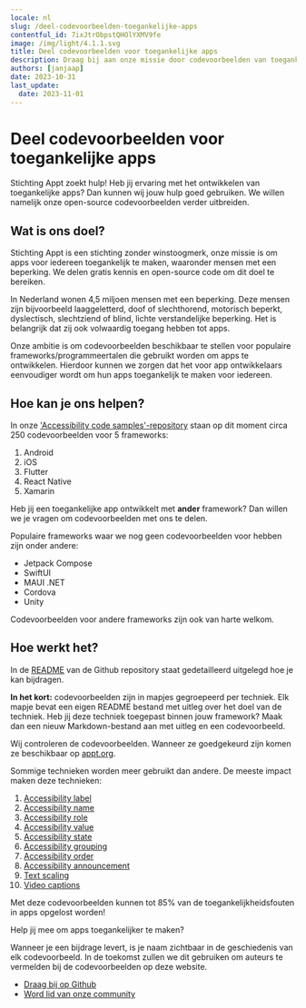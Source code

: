 ```yaml
---
locale: nl
slug: /deel-codevoorbeelden-toegankelijke-apps
contentful_id: 7ixJtrObpstQHOlYXMV9fe
image: /img/light/4.1.1.svg
title: Deel codevoorbeelden voor toegankelijke apps
description: Draag bij aan onze missie door codevoorbeelden van toegankelijke apps te delen.
authors: [janjaap]
date: 2023-10-31
last_update:
  date: 2023-11-01
---
```


# Deel codevoorbeelden voor toegankelijke apps

Stichting Appt zoekt hulp! Heb jij ervaring met het ontwikkelen van toegankelijke apps? Dan kunnen wij jouw hulp goed gebruiken. We willen namelijk onze open-source codevoorbeelden verder uitbreiden.

## Wat is ons doel?

Stichting Appt is een stichting zonder winstoogmerk, onze missie is om apps voor iedereen toegankelijk te maken, waaronder mensen met een beperking. We delen gratis kennis en open-source code om dit doel te bereiken.

In Nederland wonen 4,5 miljoen mensen met een beperking. Deze mensen zijn bijvoorbeeld laaggeletterd, doof of slechthorend, motorisch beperkt, dyslectisch, slechtziend of blind, lichte verstandelijke beperking. Het is belangrijk dat zij ook volwaardig toegang hebben tot apps.

Onze ambitie is om codevoorbeelden beschikbaar te stellen voor populaire frameworks/programmeertalen die gebruikt worden om apps te ontwikkelen. Hierdoor kunnen we zorgen dat het voor app ontwikkelaars eenvoudiger wordt om hun apps toegankelijk te maken voor iedereen.

## Hoe kan je ons helpen?

In onze ['Accessibility code samples'-repository](https://github.com/appt-org/accessibility-code-examples) staan op dit moment circa 250 codevoorbeelden voor 5 frameworks:

1. Android
2. iOS
3. Flutter
4. React Native
5. Xamarin

Heb jij een toegankelijke app ontwikkelt met **ander** framework? Dan willen we je vragen om codevoorbeelden met ons te delen.

Populaire frameworks waar we nog geen codevoorbeelden voor hebben zijn onder andere:

- Jetpack Compose
- SwiftUI
- MAUI .NET
- Cordova
- Unity

Codevoorbeelden voor andere frameworks zijn ook van harte welkom.

## Hoe werkt het?

In de [README](https://github.com/appt-org/accessibility-code-examples#readme) van de Github repository staat gedetailleerd uitgelegd hoe je kan bijdragen.

**In het kort:** codevoorbeelden zijn in mapjes gegroepeerd per techniek. Elk mapje bevat een eigen README bestand met uitleg over het doel van de techniek. Heb jij deze techniek toegepast binnen jouw framework? Maak dan een nieuw Markdown-bestand aan met uitleg en een codevoorbeeld.

Wij controleren de codevoorbeelden. Wanneer ze goedgekeurd zijn komen ze beschikbaar op [appt.org](https://appt.org).

Sommige technieken worden meer gebruikt dan andere. De meeste impact maken deze technieken:

1. [Accessibility label](https://github.com/appt-org/accessibility-code-examples/tree/main/accessibility-label)
2. [Accessibility name](https://github.com/appt-org/accessibility-code-examples/tree/main/accessibility-name)
3. [Accessibility role](https://github.com/appt-org/accessibility-code-examples/tree/main/accessibility-role)
4. [Accessibility value](https://github.com/appt-org/accessibility-code-examples/tree/main/accessibility-value)
5. [Accessibility state](https://github.com/appt-org/accessibility-code-examples/tree/main/accessibility-state)
6. [Accessibility grouping](https://github.com/appt-org/accessibility-code-examples/tree/main/accessibility-group)
7. [Accessibility order](https://github.com/appt-org/accessibility-code-examples/tree/main/accessibility-order)
8. [Accessibility announcement](https://github.com/appt-org/accessibility-code-examples/tree/main/accessibility-announcement)
9. [Text scaling](https://github.com/appt-org/accessibility-code-examples/tree/main/text-scale)
10. [Video captions](https://github.com/appt-org/accessibility-code-examples/tree/main/media-captions)

Met deze codevoorbeelden kunnen tot 85% van de toegankelijkheidsfouten in apps opgelost worden!

Help jij mee om apps toegankelijker te maken?

Wanneer je een bijdrage levert, is je naam zichtbaar in de geschiedenis van elk codevoorbeeld. In de toekomst zullen we dit gebruiken om auteurs te vermelden bij de codevoorbeelden op deze website.

- [Draag bij op Github](https://github.com/appt-org/accessibility-code-examples/tree/main)
- [Word lid van onze community](https://appt.li/slack)
